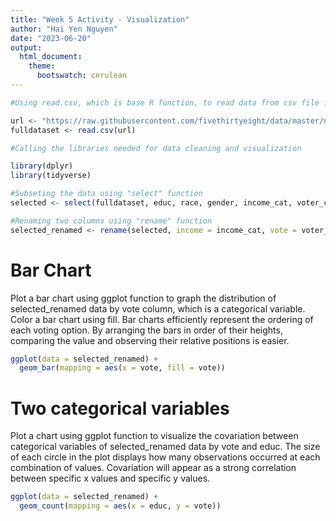 ---
title: "Week 5 Activity - Visualization"
author: "Hai Yen Nguyen"
date: "2023-06-20"
output:
  html_document:
    theme:
      bootswatch: cerulean
---


``` {r, echo = FALSE}
#Using read.csv, which is base R function, to read data from csv file from a URL

url <- "https://raw.githubusercontent.com/fivethirtyeight/data/master/non-voters/nonvoters_data.csv"
fulldataset <- read.csv(url)
```


``` {r, include = FALSE}
#Calling the libraries needed for data cleaning and visualization

library(dplyr)
library(tidyverse)
```


``` {r, echo = FALSE}

#Subseting the data using "select" function
selected <- select(fulldataset, educ, race, gender, income_cat, voter_category)

#Renaming two columns using "rename" function
selected_renamed <- rename(selected, income = income_cat, vote = voter_category)
```


# Bar Chart
Plot a bar chart using ggplot function to graph the distribution of selected_renamed data by vote column, which is a categorical variable. Color a bar chart using fill. Bar charts efficiently represent the ordering of each voting option. By arranging the bars in order of their heights, comparing the value and observing their relative positions is easier.

```{r, echo = FALSE}

ggplot(data = selected_renamed) + 
  geom_bar(mapping = aes(x = vote, fill = vote))
```


# Two categorical variables
Plot a chart using ggplot function to visualize the covariation between categorical variables of selected_renamed data by vote and educ. The size of each circle in the plot displays how many observations occurred at each combination of values. Covariation will appear as a strong correlation between specific x values and specific y values.

```{r, echo = FALSE}

ggplot(data = selected_renamed) +
  geom_count(mapping = aes(x = educ, y = vote))
```
